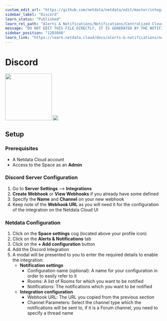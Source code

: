```yaml
---
custom_edit_url: "https://github.com/netdata/netdata/edit/master/integrations/cloud-notifications/metadata.yaml"
sidebar_label: "Discord"
learn_status: "Published"
learn_rel_path: "Alerts & Notifications/Notifications/Centralized Cloud Notifications"
message: "DO NOT EDIT THIS FILE DIRECTLY, IT IS GENERATED BY THE NOTIFICATION'S metadata.yaml FILE"
sidebar_position: "1203040"
learn_link: "https://learn.netdata.cloud/docs/alerts-&-notifications/notifications/centralized-cloud-notifications/discord"
---
```



# Discord

<img src="https://netdata.cloud/img/discord.png" width="150"/>

<img src="https://img.shields.io/badge/maintained%20by-Netdata-%2300ab44" />

## Setup

### Prerequisites

- A Netdata Cloud account
- Access to the Space as an **Admin**

### Discord Server Configuration

1. Go to **Server Settings** --> **Integrations**
2. **Create Webhook** or **View Webhooks** if you already have some defined
3. Specify the **Name** and **Channel** on your new webhook
4. Keep note of the **Webhook URL** as you will need it for the configuration of the integration on the Netdata Cloud UI

### Netdata Configuration

1. Click on the **Space settings** cog (located above your profile icon)
2. Click on the **Alerts & Notifications** tab
3. Click on the **+ Add configuration** button
4. Add the Discord Integration
5. A modal will be presented to you to enter the required details to enable the integration:
    - **Notification settings**
      - Configuration name (optional): A name for your configuration in order to easily refer to it
      - Rooms: A list of Rooms for which you want to be notified
      - Notifications: The notifications which you want to be notified
    - **Integration configuration**
      - Webhook URL: The URL you copied from the previous section
      - Channel Parameters: Select the channel type which the notifications will be sent to, if it is a Forum channel, you need to specify a thread name


